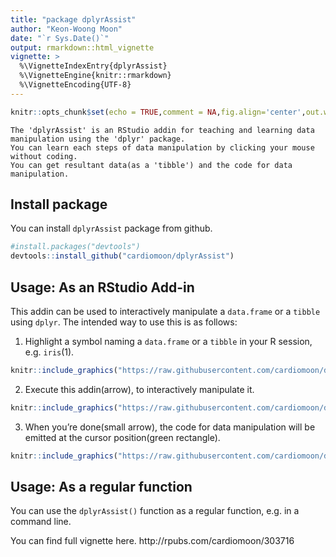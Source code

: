 ```yaml
---
title: "package dplyrAssist"
author: "Keon-Woong Moon"
date: "`r Sys.Date()`"
output: rmarkdown::html_vignette
vignette: >
  %\VignetteIndexEntry{dplyrAssist}
  %\VignetteEngine{knitr::rmarkdown}
  %\VignetteEncoding{UTF-8}
---
```


```r
knitr::opts_chunk$set(echo = TRUE,comment = NA,fig.align='center',out.width="70%")
```

```
The 'dplyrAssist' is an RStudio addin for teaching and learning data manipulation using the 'dplyr' package. 
You can learn each steps of data manipulation by clicking your mouse without coding. 
You can get resultant data(as a 'tibble') and the code for data manipulation. 
```

## Install package

You can install `dplyrAssist` package from github.

```r
#install.packages("devtools")
devtools::install_github("cardiomoon/dplyrAssist")
```


## Usage: As an RStudio Add-in

This addin can be used to interactively manipulate a `data.frame` or a `tibble` using `dplyr`.
The intended way to use this is as follows:

1. Highlight a symbol naming a `data.frame` or a `tibble` in your R session, e.g. `iris`(1).

```r
knitr::include_graphics("https://raw.githubusercontent.com/cardiomoon/dplyrAssist/master/man/figures/1.png")
```

2. Execute this addin(arrow), to interactively manipulate it.

```r
knitr::include_graphics("https://raw.githubusercontent.com/cardiomoon/dplyrAssist/master/man/figures/2.png")
```

3. When you're done(small arrow), the code for data manipulation will be emitted at the cursor position(green rectangle).

```r
knitr::include_graphics("https://raw.githubusercontent.com/cardiomoon/dplyrAssist/master/man/figures/3.png")
```

## Usage: As a regular function

You can use the `dplyrAssist()` function as a regular function, e.g. in a command line.

You can find full vignette here. http://rpubs.com/cardiomoon/303716


